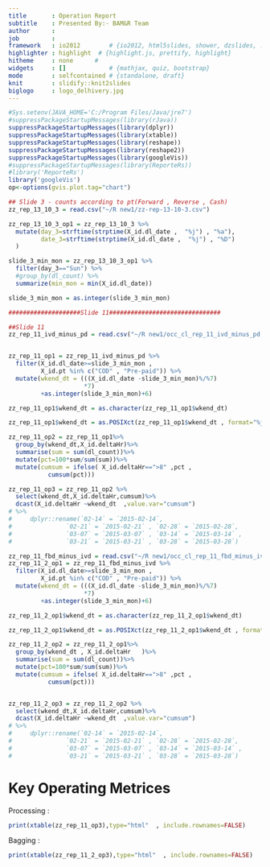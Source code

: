 ```yaml
---
title       : Operation Report
subtitle    : Presented By:- BAM&R Team
author      :
job         : 
framework   : io2012        # {io2012, html5slides, shower, dzslides, ...}
highlighter : highlight  # {highlight.js, prettify, highlight}
hitheme     : none      # 
widgets     : []            # {mathjax, quiz, bootstrap}
mode        : selfcontained # {standalone, draft}
knit        : slidify::knit2slides
biglogo     : logo_delhivery.jpg
---
```


```r
#Sys.setenv(JAVA_HOME='C:/Program Files/Java/jre7')
#suppressPackageStartupMessages(library(rJava))
suppressPackageStartupMessages(library(dplyr))
suppressPackageStartupMessages(library(xtable))
suppressPackageStartupMessages(library(reshape))
suppressPackageStartupMessages(library(reshape2))
suppressPackageStartupMessages(library(googleVis))
#suppressPackageStartupMessages(library(ReporteRs))
#library('ReporteRs')
library('googleVis')
op<-options(gvis.plot.tag="chart")
```

```r

## Slide 3 - counts according to pt(Forward , Reverse , Cash)
zz_rep_13_10_3 = read.csv("~/R new1/zz-rep-13-10-3.csv")

zz_rep_13_10_3_op1 = zz_rep_13_10_3 %>%
  mutate(day_3=strftime(strptime(X_id.dl_date ,  "%j") , "%a"),
         date_3=strftime(strptime(X_id.dl_date ,  "%j") , "%D")
  )

slide_3_min_mon = zz_rep_13_10_3_op1 %>%
  filter(day_3=="Sun") %>%
  #group_by(dl_count) %>%
  summarize(min_mon = min(X_id.dl_date))

slide_3_min_mon = as.integer(slide_3_min_mon)
```


```r

####################Slide 11###############################

##Slide 11
zz_rep_11_ivd_minus_pd = read.csv("~/R new1/occ_cl_rep_11_ivd_minus_pd.csv")


zz_rep_11_op1 = zz_rep_11_ivd_minus_pd %>%
  filter(X_id.dl_date>=slide_3_min_mon ,
         X_id.pt %in% c("COD" , "Pre-paid")) %>%
  mutate(wkend_dt = (((X_id.dl_date -slide_3_min_mon)%/%7)                     
                     *7)
         +as.integer(slide_3_min_mon)+6)

zz_rep_11_op1$wkend_dt = as.character(zz_rep_11_op1$wkend_dt)

zz_rep_11_op1$wkend_dt = as.POSIXct(zz_rep_11_op1$wkend_dt , format="%j")

zz_rep_11_op2 = zz_rep_11_op1%>%
  group_by(wkend_dt,X_id.deltaHr)%>%
  summarise(sum = sum(dl_count))%>%
  mutate(pct=100*sum/sum(sum))%>%
  mutate(cumsum = ifelse( X_id.deltaHr==">8" ,pct ,        
           cumsum(pct)))

zz_rep_11_op3 = zz_rep_11_op2 %>%
  select(wkend_dt,X_id.deltaHr,cumsum)%>%
  dcast(X_id.deltaHr ~wkend_dt  ,value.var="cumsum")
# %>%
#     dplyr::rename(`02-14` = `2015-02-14`,
#               `02-21` = `2015-02-21` , `02-28` = `2015-02-28`,
#               `03-07` = `2015-03-07` , `03-14` = `2015-03-14` , 
#               `03-21` = `2015-03-21` , `03-28` = `2015-03-28`)

zz_rep_11_fbd_minus_ivd = read.csv("~/R new1/occ_cl_rep_11_fbd_minus_ivd.csv")
zz_rep_11_2_op1 = zz_rep_11_fbd_minus_ivd %>%
  filter(X_id.dl_date>=slide_3_min_mon ,
         X_id.pt %in% c("COD" , "Pre-paid")) %>%
  mutate(wkend_dt = (((X_id.dl_date -slide_3_min_mon)%/%7)                     
                     *7)
         +as.integer(slide_3_min_mon)+6)

zz_rep_11_2_op1$wkend_dt = as.character(zz_rep_11_2_op1$wkend_dt)

zz_rep_11_2_op1$wkend_dt = as.POSIXct(zz_rep_11_2_op1$wkend_dt , format="%j")

zz_rep_11_2_op2 = zz_rep_11_2_op1%>%
  group_by(wkend_dt , X_id.deltaHr   )%>%
  summarise(sum = sum(dl_count))%>%
  mutate(pct=100*sum/sum(sum))%>%
  mutate(cumsum = ifelse( X_id.deltaHr==">8" ,pct ,        
           cumsum(pct)))


zz_rep_11_2_op3 = zz_rep_11_2_op2 %>%
  select(wkend_dt,X_id.deltaHr,cumsum)%>%
  dcast(X_id.deltaHr ~wkend_dt  ,value.var="cumsum")
# %>%
#     dplyr::rename(`02-14` = `2015-02-14`,
#               `02-21` = `2015-02-21` , `02-28` = `2015-02-28`,
#               `03-07` = `2015-03-07` , `03-14` = `2015-03-14` , 
#               `03-21` = `2015-03-21` , `03-28` = `2015-03-28`)
```



# Key Operating Metrices
Processing :
```r
print(xtable(zz_rep_11_op3),type="html"  , include.rownames=FALSE)
```

Bagging :
```r
print(xtable(zz_rep_11_2_op3),type="html"  , include.rownames=FALSE)
```
